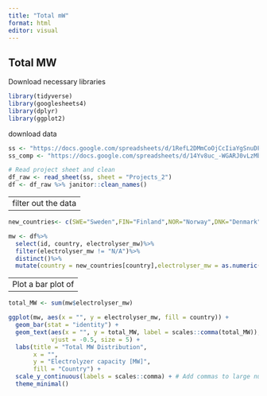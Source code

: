 ```yaml
---
title: "Total mW"
format: html
editor: visual
---
```


## Total MW

Download necessary libraries

```r
library(tidyverse)
library(googlesheets4)
library(dplyr)
library(ggplot2)
```

download data

```r
ss <- "https://docs.google.com/spreadsheets/d/1RefL2DMmCoOjCcIiaYgSnuDF34ORQFAZKu3nkaoS6o8/edit?gid=1138676736#gid=1138676736"
ss_comp <- "https://docs.google.com/spreadsheets/d/14Yv8uc_-WGARJ0vLzMbMXplSMIjiRxnAXwetjH6xCU8/edit?gid=1026439614#gid=1026439614"

# Read project sheet and clean
df_raw <- read_sheet(ss, sheet = "Projects_2")
df <- df_raw %>% janitor::clean_names()

```

---
filter out the data
---

```r
new_countries<- c(SWE="Sweden",FIN="Finland",NOR="Norway",DNK="Denmark")

mw <- df%>%
  select(id, country, electrolyser_mw)%>%
  filter(electrolyser_mw != "N/A")%>%
  distinct()%>%
  mutate(country = new_countries[country],electrolyser_mw = as.numeric(electrolyser_mw))

```

---
Plot a bar plot of 
---

```r
total_MW <- sum(mw$electrolyser_mw)

ggplot(mw, aes(x = "", y = electrolyser_mw, fill = country)) +
  geom_bar(stat = "identity") +
  geom_text(aes(x = "", y = total_MW, label = scales::comma(total_MW)), 
            vjust = -0.5, size = 5) + 
  labs(title = "Total MW Distribution",
       x = "",
       y = "Electrolyzer capacity [MW]",
       fill = "Country") +
  scale_y_continuous(labels = scales::comma) + # Add commas to large numbers
  theme_minimal()

```
